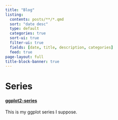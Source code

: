 ```yaml
---
title: "Blog"
listing:
  contents: posts/**/*.qmd
  sort: "date desc"
  type: default
  categories: true
  sort-ui: true
  filter-ui: true
  fields: [date, title, description, categories]
  feed: true
page-layout: full
title-block-banner: true
---
```


# Series

#### [ggplot2-series](ggplot-series.html)

This is my ggplot series I suppose.
